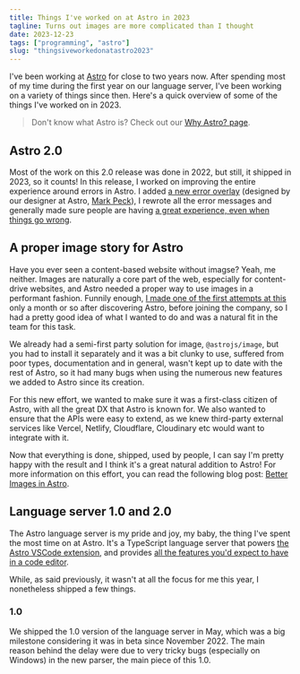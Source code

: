 ```yaml
---
title: Things I've worked on at Astro in 2023
tagline: Turns out images are more complicated than I thought
date: 2023-12-23
tags: ["programming", "astro"]
slug: "thingsiveworkedonatastro2023"
---
```


I've been working at [Astro](https://astro.build) for close to two years now. After spending most of my time during the first year on our language server, I've been working on a variety of things since then. Here's a quick overview of some of the things I've worked on in 2023.

> Don't know what Astro is? Check out our [Why Astro? page](https://docs.astro.build/en/concepts/why-astro/).

## Astro 2.0

Most of the work on this 2.0 release was done in 2022, but still, it shipped in 2023, so it counts! In this release, I worked on improving the entire experience around errors in Astro. I added [a new error overlay](https://astro.build/blog/astro-2/#errors-redesigned) (designed by our designer at Astro, [Mark Peck](https://markpeck.me/)), I rewrote all the error messages and generally made sure people are having [a great experience, even when things go wrong](https://erika.florist/articles/gooderrors).

## A proper image story for Astro

Have you ever seen a content-based website without imagse? Yeah, me neither. Images are naturally a core part of the web, especially for content-drive websites, and Astro needed a proper way to use images in a performant fashion. Funnily enough, [I made one of the first attempts at this](https://github.com/Princesseuh/astro-eleventy-img) only a month or so after discovering Astro, before joining the company, so I had a pretty good idea of what I wanted to do and was a natural fit in the team for this task.

We already had a semi-first party solution for image, `@astrojs/image`, but you had to install it separately and it was a bit clunky to use, suffered from poor types, documentation and in general, wasn't kept up to date with the rest of Astro, so it had many bugs when using the numerous new features we added to Astro since its creation.

For this new effort, we wanted to make sure it was a first-class citizen of Astro, with all the great DX that Astro is known for. We also wanted to ensure that the APIs were easy to extend, as we knew third-party external services like Vercel, Netlify, Cloudflare, Cloudinary etc would want to integrate with it.

Now that everything is done, shipped, used by people, I can say I'm pretty happy with the result and I think it's a great natural addition to Astro! For more information on this effort, you can read the following blog post: [Better Images in Astro](https://astro.build/blog/images/).

## Language server 1.0 and 2.0

The Astro language server is my pride and joy, my baby, the thing I've spent the most time on at Astro. It's a TypeScript language server that powers [the Astro VSCode extension](https://marketplace.visualstudio.com/items?itemName=astro-build.astro-vscode&ssr=false#overview), and provides [all the features you'd expect to have in a code editor](/articles/dontunderestimateeditorintegration).

While, as said previously, it wasn't at all the focus for me this year, I nonetheless shipped a few things.

### 1.0

We shipped the 1.0 version of the language server in May, which was a big milestone considering it was in beta since November 2022. The main reason behind the delay were due to very tricky bugs (especially on Windows) in the new parser, the main piece of this 1.0.
